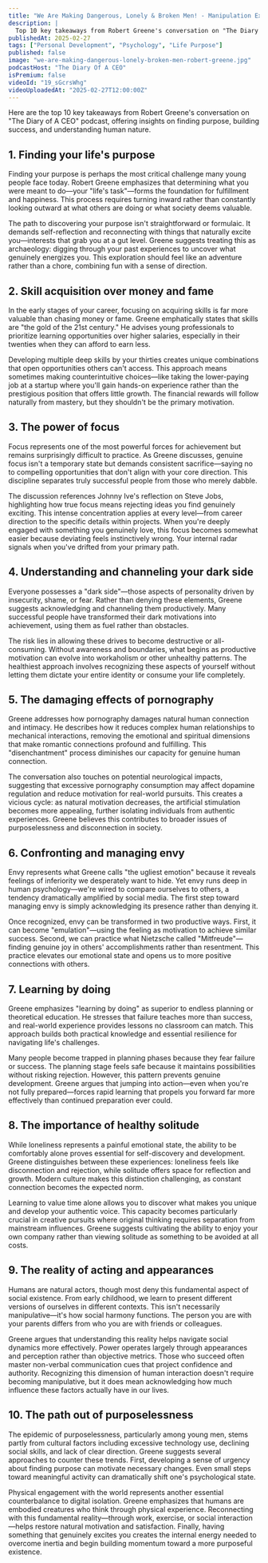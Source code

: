 ```yaml
---
title: "We Are Making Dangerous, Lonely & Broken Men! - Manipulation Expert, Robert Greene! 48 Laws Of Power"
description: |
  Top 10 key takeaways from Robert Greene's conversation on "The Diary of A CEO" podcast, offering insights on finding purpose, building success, and understanding human nature.
publishedAt: 2025-02-27
tags: ["Personal Development", "Psychology", "Life Purpose"]
published: false
image: "we-are-making-dangerous-lonely-broken-men-robert-greene.jpg"
podcastHost: "The Diary Of A CEO"
isPremium: false
videoId: "19_sGcrsWhg"
videoUploadedAt: "2025-02-27T12:00:00Z"
---
```



<PodcastSummaryPageLayout frontmatter={frontmatter}>

Here are the top 10 key takeaways from Robert Greene's conversation on "The Diary of A CEO" podcast, offering insights on finding purpose, building success, and understanding human nature.

## 1. Finding your life's purpose

Finding your purpose is perhaps the most critical challenge many young people face today. Robert Greene emphasizes that determining what you were meant to do—your "life's task"—forms the foundation for fulfillment and happiness. This process requires turning inward rather than constantly looking outward at what others are doing or what society deems valuable.

The path to discovering your purpose isn't straightforward or formulaic. It demands self-reflection and reconnecting with things that naturally excite you—interests that grab you at a gut level. Greene suggests treating this as archaeology: digging through your past experiences to uncover what genuinely energizes you. This exploration should feel like an adventure rather than a chore, combining fun with a sense of direction.

## 2. Skill acquisition over money and fame

In the early stages of your career, focusing on acquiring skills is far more valuable than chasing money or fame. Greene emphatically states that skills are "the gold of the 21st century." He advises young professionals to prioritize learning opportunities over higher salaries, especially in their twenties when they can afford to earn less.

Developing multiple deep skills by your thirties creates unique combinations that open opportunities others can't access. This approach means sometimes making counterintuitive choices—like taking the lower-paying job at a startup where you'll gain hands-on experience rather than the prestigious position that offers little growth. The financial rewards will follow naturally from mastery, but they shouldn't be the primary motivation.

## 3. The power of focus

Focus represents one of the most powerful forces for achievement but remains surprisingly difficult to practice. As Greene discusses, genuine focus isn't a temporary state but demands consistent sacrifice—saying no to compelling opportunities that don't align with your core direction. This discipline separates truly successful people from those who merely dabble.

The discussion references Johnny Ive's reflection on Steve Jobs, highlighting how true focus means rejecting ideas you find genuinely exciting. This intense concentration applies at every level—from career direction to the specific details within projects. When you're deeply engaged with something you genuinely love, this focus becomes somewhat easier because deviating feels instinctively wrong. Your internal radar signals when you've drifted from your primary path.

## 4. Understanding and channeling your dark side

Everyone possesses a "dark side"—those aspects of personality driven by insecurity, shame, or fear. Rather than denying these elements, Greene suggests acknowledging and channeling them productively. Many successful people have transformed their dark motivations into achievement, using them as fuel rather than obstacles.

The risk lies in allowing these drives to become destructive or all-consuming. Without awareness and boundaries, what begins as productive motivation can evolve into workaholism or other unhealthy patterns. The healthiest approach involves recognizing these aspects of yourself without letting them dictate your entire identity or consume your life completely.

## 5. The damaging effects of pornography

Greene addresses how pornography damages natural human connection and intimacy. He describes how it reduces complex human relationships to mechanical interactions, removing the emotional and spiritual dimensions that make romantic connections profound and fulfilling. This "disenchantment" process diminishes our capacity for genuine human connection.

The conversation also touches on potential neurological impacts, suggesting that excessive pornography consumption may affect dopamine regulation and reduce motivation for real-world pursuits. This creates a vicious cycle: as natural motivation decreases, the artificial stimulation becomes more appealing, further isolating individuals from authentic experiences. Greene believes this contributes to broader issues of purposelessness and disconnection in society.

## 6. Confronting and managing envy

Envy represents what Greene calls "the ugliest emotion" because it reveals feelings of inferiority we desperately want to hide. Yet envy runs deep in human psychology—we're wired to compare ourselves to others, a tendency dramatically amplified by social media. The first step toward managing envy is simply acknowledging its presence rather than denying it.

Once recognized, envy can be transformed in two productive ways. First, it can become "emulation"—using the feeling as motivation to achieve similar success. Second, we can practice what Nietzsche called "Mitfreude"—finding genuine joy in others' accomplishments rather than resentment. This practice elevates our emotional state and opens us to more positive connections with others.

## 7. Learning by doing

Greene emphasizes "learning by doing" as superior to endless planning or theoretical education. He stresses that failure teaches more than success, and real-world experience provides lessons no classroom can match. This approach builds both practical knowledge and essential resilience for navigating life's challenges.

Many people become trapped in planning phases because they fear failure or success. The planning stage feels safe because it maintains possibilities without risking rejection. However, this pattern prevents genuine development. Greene argues that jumping into action—even when you're not fully prepared—forces rapid learning that propels you forward far more effectively than continued preparation ever could.

## 8. The importance of healthy solitude

While loneliness represents a painful emotional state, the ability to be comfortably alone proves essential for self-discovery and development. Greene distinguishes between these experiences: loneliness feels like disconnection and rejection, while solitude offers space for reflection and growth. Modern culture makes this distinction challenging, as constant connection becomes the expected norm.

Learning to value time alone allows you to discover what makes you unique and develop your authentic voice. This capacity becomes particularly crucial in creative pursuits where original thinking requires separation from mainstream influences. Greene suggests cultivating the ability to enjoy your own company rather than viewing solitude as something to be avoided at all costs.

## 9. The reality of acting and appearances

Humans are natural actors, though most deny this fundamental aspect of social existence. From early childhood, we learn to present different versions of ourselves in different contexts. This isn't necessarily manipulative—it's how social harmony functions. The person you are with your parents differs from who you are with friends or colleagues.

Greene argues that understanding this reality helps navigate social dynamics more effectively. Power operates largely through appearances and perception rather than objective metrics. Those who succeed often master non-verbal communication cues that project confidence and authority. Recognizing this dimension of human interaction doesn't require becoming manipulative, but it does mean acknowledging how much influence these factors actually have in our lives.

## 10. The path out of purposelessness

The epidemic of purposelessness, particularly among young men, stems partly from cultural factors including excessive technology use, declining social skills, and lack of clear direction. Greene suggests several approaches to counter these trends. First, developing a sense of urgency about finding purpose can motivate necessary changes. Even small steps toward meaningful activity can dramatically shift one's psychological state.

Physical engagement with the world represents another essential counterbalance to digital isolation. Greene emphasizes that humans are embodied creatures who think through physical experience. Reconnecting with this fundamental reality—through work, exercise, or social interaction—helps restore natural motivation and satisfaction. Finally, having something that genuinely excites you creates the internal energy needed to overcome inertia and begin building momentum toward a more purposeful existence.

</PodcastSummaryPageLayout>
